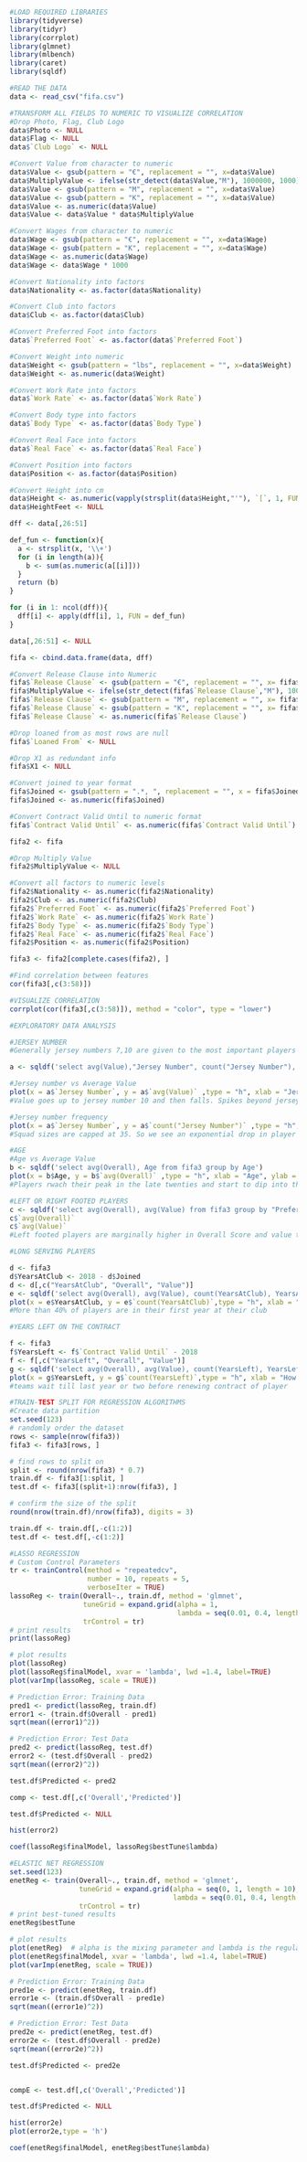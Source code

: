 
```{r}
#LOAD REQUIRED LIBRARIES
library(tidyverse)
library(tidyr)
library(corrplot)
library(glmnet)
library(mlbench)
library(caret)
library(sqldf)
```
```{r}
#READ THE DATA
data <- read_csv("fifa.csv")
```
```{r}
#TRANSFORM ALL FIELDS TO NUMERIC TO VISUALIZE CORRELATION
#Drop Photo, Flag, Club Logo
data$Photo <- NULL
data$Flag <- NULL
data$`Club Logo` <- NULL

#Convert Value from character to numeric
data$Value <- gsub(pattern = "€", replacement = "", x=data$Value)
data$MultiplyValue <- ifelse(str_detect(data$Value,"M"), 1000000, 1000) 
data$Value <- gsub(pattern = "M", replacement = "", x=data$Value)
data$Value <- gsub(pattern = "K", replacement = "", x=data$Value)
data$Value <- as.numeric(data$Value)
data$Value <- data$Value * data$MultiplyValue

#Convert Wages from character to numeric
data$Wage <- gsub(pattern = "€", replacement = "", x=data$Wage)
data$Wage <- gsub(pattern = "K", replacement = "", x=data$Wage)
data$Wage <- as.numeric(data$Wage)
data$Wage <- data$Wage * 1000

#Convert Nationality into factors
data$Nationality <- as.factor(data$Nationality)

#Convert Club into factors
data$Club <- as.factor(data$Club)

#Convert Preferred Foot into factors
data$`Preferred Foot` <- as.factor(data$`Preferred Foot`)

#Convert Weight into numeric
data$Weight <- gsub(pattern = "lbs", replacement = "", x=data$Weight)
data$Weight <- as.numeric(data$Weight)

#Convert Work Rate into factors
data$`Work Rate` <- as.factor(data$`Work Rate`)

#Convert Body type into factors
data$`Body Type` <- as.factor(data$`Body Type`)

#Convert Real Face into factors
data$`Real Face` <- as.factor(data$`Real Face`)

#Convert Position into factors
data$Position <- as.factor(data$Position)

#Convert Height into cm
data$Height <- as.numeric(vapply(strsplit(data$Height,"'"), `[`, 1, FUN.VALUE=character(1)))*12 + as.numeric(vapply(strsplit(data$Height,"'"), `[`, 2, FUN.VALUE=character(1)))
data$HeightFeet <- NULL

dff <- data[,26:51]

def_fun <- function(x){
  a <- strsplit(x, '\\+')
  for (i in length(a)){
    b <- sum(as.numeric(a[[i]]))
  }
  return (b)
}

for (i in 1: ncol(dff)){
  dff[i] <- apply(dff[i], 1, FUN = def_fun)
}

data[,26:51] <- NULL

fifa <- cbind.data.frame(data, dff)

#Convert Release Clause into Numeric
fifa$`Release Clause` <- gsub(pattern = "€", replacement = "", x= fifa$`Release Clause`)
fifa$MultiplyValue <- ifelse(str_detect(fifa$`Release Clause`,"M"), 1000000, 1000) 
fifa$`Release Clause` <- gsub(pattern = "M", replacement = "", x= fifa$`Release Clause`)
fifa$`Release Clause` <- gsub(pattern = "K", replacement = "", x= fifa$`Release Clause`)
fifa$`Release Clause` <- as.numeric(fifa$`Release Clause`)

#Drop loaned from as most rows are null
fifa$`Loaned From` <- NULL

#Drop X1 as redundant info
fifa$X1 <- NULL

#Convert joined to year format
fifa$Joined <- gsub(pattern = ".*, ", replacement = "", x = fifa$Joined)
fifa$Joined <- as.numeric(fifa$Joined)

#Convert Contract Valid Until to numeric format
fifa$`Contract Valid Until` <- as.numeric(fifa$`Contract Valid Until`)

fifa2 <- fifa

#Drop Multiply Value
fifa2$MultiplyValue <- NULL

#Convert all factors to numeric levels
fifa2$Nationality <- as.numeric(fifa2$Nationality)
fifa2$Club <- as.numeric(fifa2$Club)
fifa2$`Preferred Foot` <- as.numeric(fifa2$`Preferred Foot`)
fifa2$`Work Rate` <- as.numeric(fifa2$`Work Rate`)
fifa2$`Body Type` <- as.numeric(fifa2$`Body Type`)
fifa2$`Real Face` <- as.numeric(fifa2$`Real Face`)
fifa2$Position <- as.numeric(fifa2$Position)

fifa3 <- fifa2[complete.cases(fifa2), ]
```

```{r}
#Find correlation between features
cor(fifa3[,c(3:58)])
```

```{r}
#VISUALIZE CORRELATION
corrplot(cor(fifa3[,c(3:58)]), method = "color", type = "lower")
```

```{r}
#EXPLORATORY DATA ANALYSIS

#JERSEY NUMBER
#Generally jersey numbers 7,10 are given to the most important players in the team.

a <- sqldf('select avg(Value),"Jersey Number", count("Jersey Number"), avg(Overall) from fifa3 group by "Jersey Number"')

#Jersey number vs Average Value
plot(x = a$`Jersey Number`, y = a$`avg(Value)` ,type = "h", xlab = "Jersey Number", ylab = "Average Value")
#Value goes up to jersey number 10 and then falls. Spikes beyond jersey number 40 are because very few players for that number thereby pushing up the average

#Jersey number frequency
plot(x = a$`Jersey Number`, y = a$`count("Jersey Number")` ,type = "h",xlab = "Jersey Number", ylab = "Count")
#Squad sizes are capped at 35. So we see an exponential drop in player numbers after 35. Those beyond 35 are either reserve players or those who have taken the number for personal reasons
```

```{r}
#AGE
#Age vs Average Value
b <- sqldf('select avg(Overall), Age from fifa3 group by Age')
plot(x = b$Age, y = b$`avg(Overall)` ,type = "h", xlab = "Age", ylab = "Average Value")
#Players rwach their peak in the late twenties and start to dip into their thirties
```

```{r}
#LEFT OR RIGHT FOOTED PLAYERS
c <- sqldf('select avg(Overall), avg(Value) from fifa3 group by "Preferred Foot"')
c$`avg(Overall)`
c$`avg(Value)`
#Left footed players are marginally higher in Overall Score and value than Right footed players but can say no significant difference
```

```{r}
#LONG SERVING PLAYERS

d <- fifa3
d$YearsAtClub <- 2018 - d$Joined
d <- d[,c("YearsAtClub", "Overall", "Value")]
e <- sqldf('select avg(Overall), avg(Value), count(YearsAtClub), YearsAtClub from d group by "YearsAtClub"')
plot(x = e$YearsAtClub, y = e$`count(YearsAtClub)`,type = "h", xlab = "How many years at club?", ylab = "Number of players")
#More than 40% of players are in their first year at their club
```

```{r}
#YEARS LEFT ON THE CONTRACT

f <- fifa3
f$YearsLeft <- f$`Contract Valid Until` - 2018
f <- f[,c("YearsLeft", "Overall", "Value")]
g <- sqldf('select avg(Overall), avg(Value), count(YearsLeft), YearsLeft from f group by YearsLeft')
plot(x = g$YearsLeft, y = g$`count(YearsLeft)`,type = "h", xlab = "How many years left at club?", ylab = "Number of players")
#teams wait till last year or two before renewing contract of player
```

```{r}
#TRAIN-TEST SPLIT FOR REGRESSION ALGORITHMS
#Create data partition
set.seed(123)
# randomly order the dataset
rows <- sample(nrow(fifa3))
fifa3 <- fifa3[rows, ]

# find rows to split on
split <- round(nrow(fifa3) * 0.7)
train.df <- fifa3[1:split, ]
test.df <- fifa3[(split+1):nrow(fifa3), ]

# confirm the size of the split
round(nrow(train.df)/nrow(fifa3), digits = 3)

train.df <- train.df[,-c(1:2)]
test.df <- test.df[,-c(1:2)]
```

```{r}
#LASSO REGRESSION
# Custom Control Parameters
tr <- trainControl(method = "repeatedcv", 
                   number = 10, repeats = 5,
                   verboseIter = TRUE)
lassoReg <- train(Overall~., train.df, method = 'glmnet',
                  tuneGrid = expand.grid(alpha = 1, 
                                         lambda = seq(0.01, 0.4, length = 5)),
                  trControl = tr)
# print results
print(lassoReg)

# plot results
plot(lassoReg)
plot(lassoReg$finalModel, xvar = 'lambda', lwd =1.4, label=TRUE)
plot(varImp(lassoReg, scale = TRUE))

# Prediction Error: Training Data 
pred1 <- predict(lassoReg, train.df)
error1 <- (train.df$Overall - pred1)
sqrt(mean((error1)^2))

# Prediction Error: Test Data
pred2 <- predict(lassoReg, test.df)
error2 <- (test.df$Overall - pred2)
sqrt(mean((error2)^2))

test.df$Predicted <- pred2

comp <- test.df[,c('Overall','Predicted')]

test.df$Predicted <- NULL

hist(error2)

coef(lassoReg$finalModel, lassoReg$bestTune$lambda)
```

```{r}
#ELASTIC NET REGRESSION
set.seed(123)
enetReg <- train(Overall~., train.df, method = 'glmnet',
                 tuneGrid = expand.grid(alpha = seq(0, 1, length = 10), 
                                        lambda = seq(0.01, 0.4, length = 10)),
                 trControl = tr)
# print best-tuned results
enetReg$bestTune

# plot results
plot(enetReg)  # alpha is the mixing parameter and lambda is the regularization parameter
plot(enetReg$finalModel, xvar = 'lambda', lwd =1.4, label=TRUE)
plot(varImp(enetReg, scale = TRUE))

# Prediction Error: Training Data 
pred1e <- predict(enetReg, train.df)
error1e <- (train.df$Overall - pred1e)
sqrt(mean((error1e)^2))

# Prediction Error: Test Data
pred2e <- predict(enetReg, test.df)
error2e <- (test.df$Overall - pred2e)
sqrt(mean((error2e)^2))

test.df$Predicted <- pred2e


compE <- test.df[,c('Overall','Predicted')]

test.df$Predicted <- NULL

hist(error2e)
plot(error2e,type = 'h')

coef(enetReg$finalModel, enetReg$bestTune$lambda)
```
